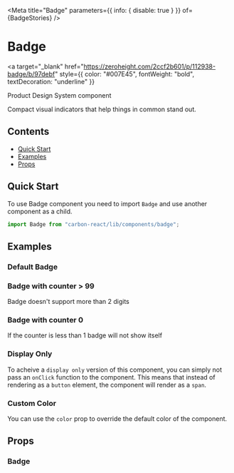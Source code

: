 

<Meta
  title="Badge"
  parameters={{ info: { disable: true } }}
  of={BadgeStories}
/>

# Badge

<a
  target="_blank"
  href="https://zeroheight.com/2ccf2b601/p/112938-badge/b/97debf"
  style={{ color: "#007E45", fontWeight: "bold", textDecoration: "underline" }}
>
  Product Design System component
</a>

Compact visual indicators that help things in common stand out.

## Contents

- [Quick Start](#quick-start)
- [Examples](#examples)
- [Props](#props)

## Quick Start

To use Badge component you need to import `Badge` and use another component as a child.

```javascript
import Badge from "carbon-react/lib/components/badge";
```

## Examples

### Default Badge

<Canvas name="default" of={BadgeStories.Default} />

### Badge with counter > 99

Badge doesn't support more than 2 digits

<Canvas name="with 3 digits" of={BadgeStories.WithThreeDigits} />

### Badge with counter 0

If the counter is less than 1 badge will not show itself

<Canvas name="with counter 0" of={BadgeStories.WithCounterZero} />

### Display Only

To acheive a `display only` version of this component, you can simply not pass an `onClick` function to the component. This means that instead of rendering as a `button` element,
the component will render as a `span`.

<Canvas name="display only" of={BadgeStories.DisplayOnly} />

### Custom Color

You can use the `color` prop to override the default color of the component. 

<Canvas>
  <Story name="custom color" story={stories.CustomColor} />
</Canvas>

## Props

### Badge

<ArgTypes of={BadgeStories} />
